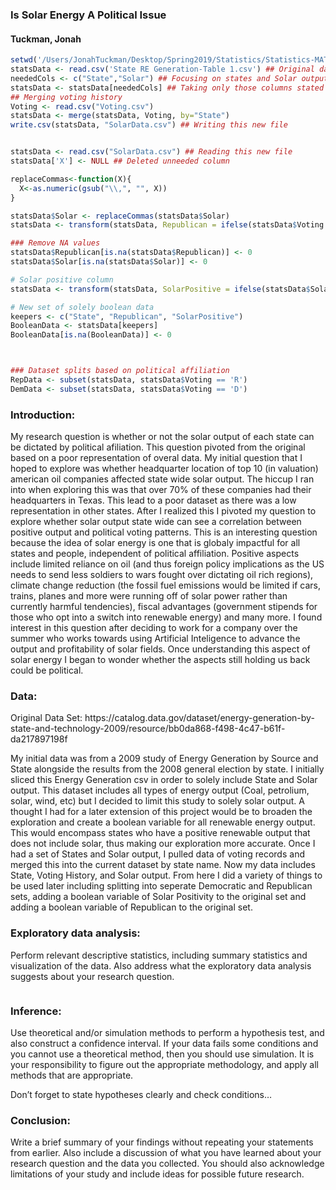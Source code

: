<!-- Replace below with the title of your project -->
### Is Solar Energy A Political Issue


<!-- Replace below with your last and first name -->
#### Tuckman, Jonah


<!-- Enter the code required to load your data in the space below. The data will be loaded but the line of code won't show up in your write up (echo=FALSE) in order to save space-->
```r
setwd('/Users/JonahTuckman/Desktop/Spring2019/Statistics/Statistics-MATH-240/Final Project')
statsData <- read.csv('State RE Generation-Table 1.csv') ## Original dataset with many extra energy types
neededCols <- c("State","Solar") ## Focusing on states and Solar output
statsData <- statsData[neededCols] ## Taking only those columns stated above
## Merging voting history 
Voting <- read.csv("Voting.csv")
statsData <- merge(statsData, Voting, by="State")
write.csv(statsData, "SolarData.csv") ## Writing this new file


statsData <- read.csv("SolarData.csv") ## Reading this new file
statsData['X'] <- NULL ## Deleted unneeded column

replaceCommas<-function(X){
  X<-as.numeric(gsub("\\,", "", X))
}

statsData$Solar <- replaceCommas(statsData$Solar)
statsData <- transform(statsData, Republican = ifelse(statsData$Voting == 'R', 1,0))

### Remove NA values
statsData$Republican[is.na(statsData$Republican)] <- 0
statsData$Solar[is.na(statsData$Solar)] <- 0

# Solar positive column
statsData <- transform(statsData, SolarPositive = ifelse(statsData$Solar > 0, 1, 0))

# New set of solely boolean data
keepers <- c("State", "Republican", "SolarPositive")
BooleanData <- statsData[keepers]
BooleanData[is.na(BooleanData)] <- 0



### Dataset splits based on political affiliation
RepData <- subset(statsData, statsData$Voting == 'R')
DemData <- subset(statsData, statsData$Voting == 'D')

```

<!-- In the remainder of the document, add R code chunks as needed -->

### Introduction:

My research question is whether or not the solar output of each state can be dictated by political afiliation. This question pivoted from the original based on a poor representation of overal data. My initial question that I hoped to explore was whether headquarter location of top 10 (in valuation) american oil companies affected state wide solar output. The hiccup I ran into when exploring this was that over 70% of these companies had their headquarters in Texas. This lead to a poor dataset as there was a low representation in other states. 
After I realized this I pivoted my question to explore whether solar output state wide can see a correlation between positive output and political voting patterns. This is an interesting question because the idea of solar energy is one that is globaly impactful for all states and people, independent of political affiliation. 
Positive aspects include limited reliance on oil (and thus foreign policy implications as the US needs to send less soldiers to wars fought over dictating oil rich regions), climate change reduction (the fossil fuel emissions would be limited if cars, trains, planes and more were running off of solar power rather than currently harmful tendencies), fiscal advantages (government stipends for those who opt into a switch into renewable energy) and many more. I found interest in this question after deciding to work for a company over the summer who works towards using Artificial Inteligence to advance the output and profitability of solar fields. Once understanding this aspect of solar energy I began to wonder whether the aspects still holding us back could be political. 



### Data:
Original Data Set:
https://catalog.data.gov/dataset/energy-generation-by-state-and-technology-2009/resource/bb0da868-f498-4c47-b61f-da217897198f

My initial data was from a 2009 study of Energy Generation by Source and State alongside the results from the 2008 general election by state. 
I initially sliced this Energy Generation csv in order to solely include State and Solar output. This dataset includes all types of energy output (Coal, petrolium, solar, wind, etc) but I decided to limit this study to solely solar output. A thought I had for a later extension of this project would be to broaden the exploration and create a boolean variable for all renewable energy output. This would encompass states who have a positive renewable output that does not include solar, thus making our exploration more accurate. 
Once I had a set of States and Solar output, I pulled data of voting records and merged this into the current dataset by state name. Now my data includes State, Voting History, and Solar output. 
From here I did a variety of things to be used later including splitting into seperate Democratic and Republican sets, adding a boolean variable of Solar Positivity to the original set and adding a boolean variable of Republican to the original set. 


### Exploratory data analysis:

Perform relevant descriptive statistics, including summary statistics and visualization of the data. Also address what the exploratory data analysis suggests about your research question.

```r

```

### Inference:

Use theoretical and/or simulation methods to perform a hypothesis test, and also construct a confidence interval. If your data fails some conditions and you cannot use a theoretical method, then you should use simulation. It is your responsibility to figure out the appropriate methodology, and apply all methods that are appropriate.

Don't forget to state hypotheses clearly and check conditions...

### Conclusion:

Write a brief summary of your findings without repeating your statements from earlier. Also include a discussion of what you have learned about your research question and the data you collected. You should also acknowledge limitations of your study and include ideas for possible future research.

